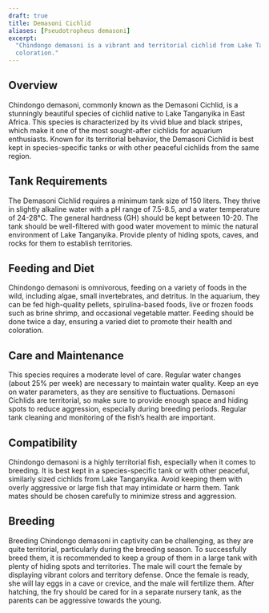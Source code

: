 ```yaml
---
draft: true
title: Demasoni Cichlid
aliases: [Pseudotropheus demasoni]
excerpt:
  "Chindongo demasoni is a vibrant and territorial cichlid from Lake Tanganyika, known for its striking blue and black
  coloration."
---
```


## Overview

Chindongo demasoni, commonly known as the Demasoni Cichlid, is a stunningly beautiful species of cichlid native to Lake
Tanganyika in East Africa. This species is characterized by its vivid blue and black stripes, which make it one of the
most sought-after cichlids for aquarium enthusiasts. Known for its territorial behavior, the Demasoni Cichlid is best
kept in species-specific tanks or with other peaceful cichlids from the same region.

## Tank Requirements

The Demasoni Cichlid requires a minimum tank size of 150 liters. They thrive in slightly alkaline water with a pH range
of 7.5-8.5, and a water temperature of 24-28°C. The general hardness (GH) should be kept between 10-20. The tank should
be well-filtered with good water movement to mimic the natural environment of Lake Tanganyika. Provide plenty of hiding
spots, caves, and rocks for them to establish territories.

## Feeding and Diet

Chindongo demasoni is omnivorous, feeding on a variety of foods in the wild, including algae, small invertebrates, and
detritus. In the aquarium, they can be fed high-quality pellets, spirulina-based foods, live or frozen foods such as
brine shrimp, and occasional vegetable matter. Feeding should be done twice a day, ensuring a varied diet to promote
their health and coloration.

## Care and Maintenance

This species requires a moderate level of care. Regular water changes (about 25% per week) are necessary to maintain
water quality. Keep an eye on water parameters, as they are sensitive to fluctuations. Demasoni Cichlids are
territorial, so make sure to provide enough space and hiding spots to reduce aggression, especially during breeding
periods. Regular tank cleaning and monitoring of the fish’s health are important.

## Compatibility

Chindongo demasoni is a highly territorial fish, especially when it comes to breeding. It is best kept in a
species-specific tank or with other peaceful, similarly sized cichlids from Lake Tanganyika. Avoid keeping them with
overly aggressive or large fish that may intimidate or harm them. Tank mates should be chosen carefully to minimize
stress and aggression.

## Breeding

Breeding Chindongo demasoni in captivity can be challenging, as they are quite territorial, particularly during the
breeding season. To successfully breed them, it is recommended to keep a group of them in a large tank with plenty of
hiding spots and territories. The male will court the female by displaying vibrant colors and territory defense. Once
the female is ready, she will lay eggs in a cave or crevice, and the male will fertilize them. After hatching, the fry
should be cared for in a separate nursery tank, as the parents can be aggressive towards the young.
